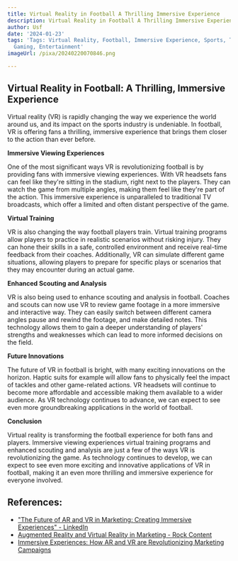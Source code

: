 ```yaml
---
title: Virtual Reality in Football A Thrilling Immersive Experience
description: Virtual Reality in Football A Thrilling Immersive Experience
author: Usf
date: '2024-01-23'
tags: 'Tags: Virtual Reality, Football, Immersive Experience, Sports, Technology,
  Gaming, Entertainment'
imageUrl: /pixa/20240220070846.png

---
```

## Virtual Reality in  Football: A Thrilling, Immersive Experience

Virtual  reality (VR) is rapidly changing the way we experience the  world around us, and its  impact on the sports industry is  undeniable. In football,  VR is offering fans a  thrilling, immersive experience that  brings them closer to the action than ever before.

**Immersive Viewing Experiences**

One of the most significant ways  VR  is revolutionizing football is by providing  fans with immersive viewing experiences.  With VR headsets fans can feel like they're sitting in the stadium, right next to the players. They can watch the game from multiple angles, making them feel  like they're part of the action. This immersive experience is  unparalleled  to traditional TV broadcasts, which offer a limited  and often distant perspective of the game.

**Virtual Training**

VR  is also changing the way football players train. Virtual training programs allow players to practice in realistic scenarios without risking  injury. They can hone their skills in a safe, controlled environment and receive real-time feedback from their coaches. Additionally, VR can simulate  different game situations, allowing players to prepare for  specific plays or scenarios that they may encounter during an actual game.

**Enhanced Scouting and Analysis**

VR is  also being used to enhance scouting and analysis  in football. Coaches and scouts can now use VR  to review game footage in a more immersive and interactive way. They can easily switch between different camera angles pause and rewind  the footage, and  make detailed notes. This technology allows them to gain a deeper understanding of players' strengths and weaknesses which can lead to more informed decisions on the field.

**Future Innovations**

The future of VR in football is bright,  with many exciting innovations on the horizon.  Haptic suits for example will allow fans  to physically feel the impact of tackles and other game-related actions. VR headsets will continue to become more  affordable and accessible making them available  to a wider audience.  As VR technology continues to advance, we can expect to see even more groundbreaking applications in the world of football.

**Conclusion**

Virtual reality is transforming the football  experience  for both fans and players. Immersive viewing experiences virtual training programs and enhanced scouting and analysis  are just a few of the ways VR is revolutionizing the game. As technology continues  to develop, we  can expect to see even more exciting and innovative applications of VR in football, making it  an even more thrilling  and  immersive experience for everyone involved.

## References:
- ["The Future of AR and VR in Marketing: Creating Immersive Experiences" - LinkedIn](https://www.linkedin.com/pulse/future-ar-vr-marketing-creating-immersive-experiences-jalal-umer-ius9e?trk=article-ssr-frontend-pulse_more-articles_related-content-card)
- [Augmented Reality and Virtual Reality in Marketing - Rock Content](https://rockcontent.com/blog/virtual-and-augmented-reality-in-marketing/)
- [Immersive Experiences: How AR and VR are Revolutionizing Marketing Campaigns](https://www.linkedin.com/pulse/immersive-experiences-how-ar-vr-revolutionizing-marketing-campaigns)
